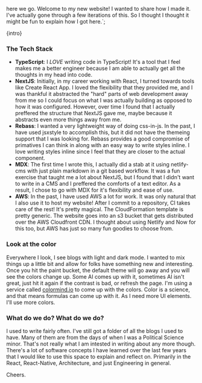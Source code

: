   here we go. Welcome to my new website! I wanted to share how I made it. I've
  actually gone through a few iterations of this. So I thought I thought it
  might be fun to explain how I got here.`;


<TitleText mt={3} title={title} date={date} />

<p>{intro}</p>

### The Tech Stack

- **TypeScript**: I _LOVE_ writing code in TypeScript! It's a tool that I feel
  makes me a better engineer because I am able to actually get all the thoughts
  in my head into code.
- **NextJS**: Initially, in my career working with React, I turned towards tools
  like Create React App. I loved the flexibility that they provided me, and I
  was thankful it abstracted the "hard" parts of web development away from me so
  I could focus on what I was actually building as opposed to how it was
  configured. However, over time I found that I actually preffered the structure
  that NextJS gave me, maybe because it abstracts even more things away from me.
- **Rebass**: I wanted a very lightweight way of doing css-in-js. In the past, I
  have used jsxstyle to accomplish this, but it did not have the themeing
  support that I was looking for. Rebass provides a good compromise of
  primatives I can think in along with an easy way to write styles inline. I
  love writing styles inline since I feel that they are closer to the actual
  component.
- **MDX**: The first time I wrote this, I actually did a stab at it using
  netlify-cms with just plain markdown in a git based workflow. It was a fun
  exercise that taught me a lot about NextJS, but I found that I didn't want to
  write in a CMS and I preffered the comforts of a text editor. As a result, I
  chose to go with MDX for it's flexibility and ease of use.
- **AWS**: In the past, I have used AWS a lot for work. It was only natural that
  I also use it to host my website! After I commit to a repository, CI takes
  care of the rest! It's pretty magical. The CloudFormation template is pretty
  generic. The website goes into an s3 bucket that gets distributed over the AWS
  Cloudfront CDN. I thought about using Netlify and Now for this too, but AWS
  has just so many fun goodies to choose from.

### Look at the color

Everywhere I look, I see blogs with light and dark mode. I wanted to mix things
up a little bit and allow for folks have something new and interesting. Once you
hit the paint bucket, the default theme will go away and you will see the colors
change up. Some AI comes up with it, sometimes AI isn't great, just hit it again
if the contrast is bad, or refresh the page. I'm using a service called
[colormind.io](http://colormind.io/) to come up with the colors. Color is a
science, and that means formulas can come up with it. As I need more UI
elements. I'll use more colors.

### What do we do? What do we do?

I used to write fairly often. I've still got a folder of all the blogs I used to
have. Many of them are from the days of when I was a Political Science minor.
That's not really what I am intested in writing about any more though. There's a
lot of software concepts I have learned over the last few years that I would
like to use this space to explain and reflect on. Primarily in the React,
React-Native, Architecture, and just Engineering in general.

Cheers.
